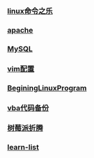 === [[linux命令之乐]] ===
=== [[apache]] ===
=== [[MySQL]] ===
=== [[vim配置]] ===
=== [[BeginingLinuxProgram]] === 
=== [[vba代码备份]] ===
=== [[树莓派折腾]] ===
=== [[learn-list]] ===
